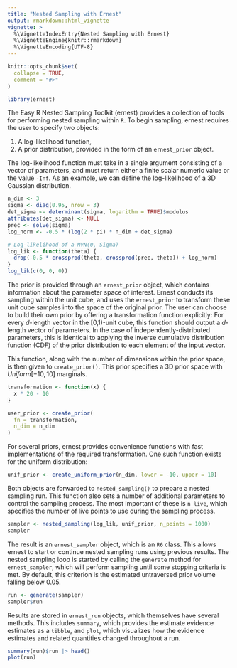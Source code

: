 ```yaml
---
title: "Nested Sampling with Ernest"
output: rmarkdown::html_vignette
vignette: >
  %\VignetteIndexEntry{Nested Sampling with Ernest}
  %\VignetteEngine{knitr::rmarkdown}
  %\VignetteEncoding{UTF-8}
---
```


```r
knitr::opts_chunk$set(
  collapse = TRUE,
  comment = "#>"
)
```

```r
library(ernest)
```

The Easy R Nested Sampling Toolkit (ernest) provides a collection of tools for performing nested sampling within `R`. To begin sampling, ernest requires the user to specify two objects:

1. A log-likelihood function,
2. A prior distribution, provided in the form of an `ernest_prior` object.

The log-likelihood function must take in a single argument consisting of a vector of parameters, and must return either a finite scalar numeric value or the value `-Inf`. As an example, we can define the log-likelihood of a 3D Gaussian distribution.

```r
n_dim <- 3
sigma <- diag(0.95, nrow = 3)
det_sigma <- determinant(sigma, logarithm = TRUE)$modulus
attributes(det_sigma) <- NULL
prec <- solve(sigma)
log_norm <- -0.5 * (log(2 * pi) * n_dim + det_sigma)

# Log-likelihood of a MVN(0, Sigma)
log_lik <- function(theta) {
  drop(-0.5 * crossprod(theta, crossprod(prec, theta)) + log_norm)
}
log_lik(c(0, 0, 0))
```
The prior is provided through an `ernest_prior` object, which contains information about the parameter space of interest. Ernest conducts its sampling within the unit cube, and uses the `ernest_prior` to transform these unit cube samples into the space of the original prior. The user can choose to build their own prior by offering a transformation function explicitly: For every $d$-length vector in the [0,1)-unit cube, this function should output a $d$-length vector of parameters. In the case of independently-distributed parameters, this is identical to applying the inverse cumulative distribution function (CDF) of the prior distribution to each element of the input vector.

This function, along with the number of dimensions within the prior space, is then given to `create_prior()`. This prior specifies a 3D prior space with $Uniform[-10, 10]$ marginals.

```r
transformation <- function(x) {
  x * 20 - 10
}

user_prior <- create_prior(
  fn = transformation,
  n_dim = n_dim
)
```

For several priors, ernest provides convenience functions with fast implementations of the required transformation. One such function exists for the uniform distribution:

```r
unif_prior <- create_uniform_prior(n_dim, lower = -10, upper = 10)
```
Both objects are forwarded to `nested_sampling()` to prepare a nested sampling run. This function also sets a number of additional parameters to control the sampling process. The most important of these is `n_live`, which specifies the number of live points to use during the sampling process.

```r
sampler <- nested_sampling(log_lik, unif_prior, n_points = 1000)
sampler
```

The result is an `ernest_sampler` object, which is an `R6` class. This allows ernest to start or continue nested sampling runs using previous results. The nested sampling loop is started by calling the `generate` method for `ernest_sampler`, which will perform sampling until some stopping criteria is met. By default, this criterion is the estimated untraversed prior volume falling below 0.05.

```r
run <- generate(sampler)
sampler$run
```

Results are stored in `ernest_run` objects, which themselves have several methods. This includes `summary`, which provides the estimate evidence estimates as a `tibble`, and `plot`, which visualizes how the evidence estimates and related quantities changed throughout a run.

```r
summary(run)$run |> head()
plot(run)
```
